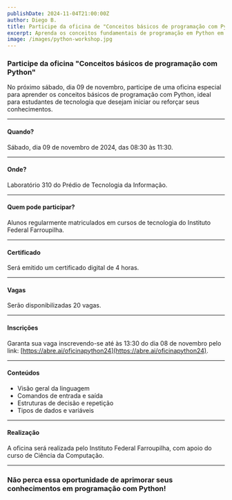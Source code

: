 ```yaml
---
publishDate: 2024-11-04T21:00:00Z
author: Diego B.
title: Participe da oficina de "Conceitos básicos de programação com Python"
excerpt: Aprenda os conceitos fundamentais de programação em Python em uma oficina prática e enriquecedora.
image: /images/python-workshop.jpg
---
```


### Participe da oficina "Conceitos básicos de programação com Python"

No próximo sábado, dia 09 de novembro, participe de uma oficina especial para aprender os conceitos básicos de programação com Python, ideal para estudantes de tecnologia que desejam iniciar ou reforçar seus conhecimentos.

---

#### Quando?

Sábado, dia 09 de novembro de 2024, das 08:30 às 11:30.

---

#### Onde?

Laboratório 310 do Prédio de Tecnologia da Informação.

---

#### Quem pode participar?

Alunos regularmente matriculados em cursos de tecnologia do Instituto Federal Farroupilha.

---

#### Certificado

Será emitido um certificado digital de 4 horas.

---

#### Vagas

Serão disponibilizadas 20 vagas.

---

#### Inscrições

Garanta sua vaga inscrevendo-se até às 13:30 do dia 08 de novembro pelo link: [https://abre.ai/oficinapython24](https://abre.ai/oficinapython24).

---

#### Conteúdos

- Visão geral da linguagem
- Comandos de entrada e saída
- Estruturas de decisão e repetição
- Tipos de dados e variáveis

---

#### Realização

A oficina será realizada pelo Instituto Federal Farroupilha, com apoio do curso de Ciência da Computação.

---

### Não perca essa oportunidade de aprimorar seus conhecimentos em programação com Python!

